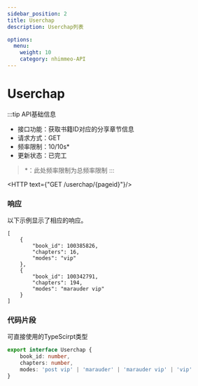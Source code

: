 ```yaml
---
sidebar_position: 2
title: Userchap
description: Userchap列表

options:
  menu:
    weight: 10
    category: nhimmeo-API
---
```


# Userchap

:::tip API基础信息
- 接口功能：获取书籍ID对应的分享章节信息
- 请求方式：GET
- 频率限制：<span id="blue">10/10s*</span>
- 更新状态：<span id="green">已完工</span>

> *：此处频率限制为总频率限制
:::

<HTTP text={"GET /userchap/{pageid}"}/>

### 响应

以下示例显示了相应的响应。

```tsx title="Response"
[
    {
        "book_id": 100385826,
        "chapters": 16,
        "modes": "vip"
    },
    {
        "book_id": 100342791,
        "chapters": 194,
        "modes": "marauder vip"
    }
]
```

### 代码片段

可直接使用的TypeScirpt类型
```ts
export interface Userchap {
    book_id: number,
    chapters: number,
    modes: 'post vip' | 'marauder' | 'marauder vip' | 'vip'
}
```